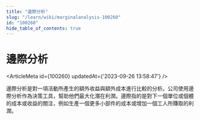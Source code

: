 ```yaml
---
title: "邊際分析"
slug: "/learn/wiki/marginalanalysis-100260"
id: "100260"
hide_table_of_contents: true
---
```



# 邊際分析

<ArticleMeta id={100260} updatedAt={'2023-09-26 13:58:47'} />
<div className='border-solid border-b border-t-0 my-4 border-[var(--ifm-color-gray-300)]' />

邊際分析是對一項活動所產生的額外收益與額外成本進行比較的分析。公司使用邊際分析作為決策工具，幫助他們最大化潛在利潤。邊際指的是對下一個單位或個體的成本或收益的關注，例如生產一個更多小部件的成本或增加一個工人所賺取的利潤。
